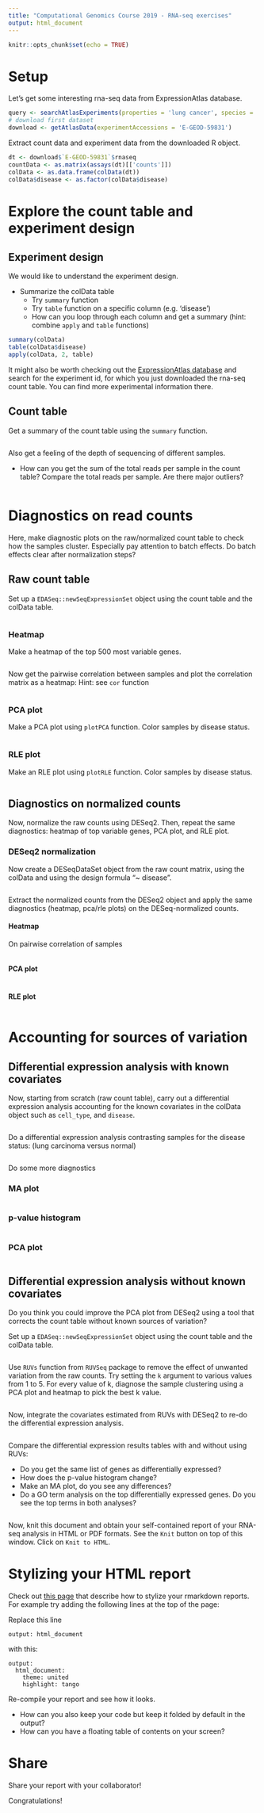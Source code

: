 ```yaml
---
title: "Computational Genomics Course 2019 - RNA-seq exercises"
output: html_document
---
```


```r
knitr::opts_chunk$set(echo = TRUE)
```

# Setup

Let's get some interesting rna-seq data from ExpressionAtlas database. 

```r
query <- searchAtlasExperiments(properties = 'lung cancer', species = 'mouse')
# download first dataset 
download <- getAtlasData(experimentAccessions = 'E-GEOD-59831')
```

Extract count data and experiment data from the downloaded R object. 

```r
dt <- download$`E-GEOD-59831`$rnaseq
countData <- as.matrix(assays(dt)[['counts']])
colData <- as.data.frame(colData(dt))
colData$disease <- as.factor(colData$disease)
```

# Explore the count table and experiment design 

## Experiment design

We would like to understand the experiment design. 

- Summarize the colData table 
  - Try `summary` function
  - Try `table` function on a specific column (e.g. 'disease')
  - How can you loop through each column and get a summary (hint: combine `apply` and `table` functions)

```r
summary(colData)
table(colData$disease)
apply(colData, 2, table)
```

It might also be worth checking out the [ExpressionAtlas database](https://www.ebi.ac.uk/arrayexpress/experiments/) and search for the experiment id, for which you just downloaded the rna-seq count table. You can find more experimental information there. 

## Count table 

Get a summary of the count table using the `summary` function. 

```r

```

Also get a feeling of the depth of sequencing of different samples. 

- How can you get the sum of the total reads per sample in the count table? Compare the total reads per sample. Are there major outliers? 

```r

```

# Diagnostics on read counts

Here, make diagnostic plots on the raw/normalized count table to check how the samples cluster. Especially pay attention to batch effects. Do batch effects clear after normalization steps? 

## Raw count table 

Set up a `EDASeq::newSeqExpressionSet` object using the count table and the colData table. 

```r

```

### Heatmap 
Make a heatmap of the top 500 most variable genes. 
```r

```

Now get the pairwise correlation between samples and plot the correlation matrix as a heatmap:
Hint: see `cor` function

```r

```

### PCA plot

Make a PCA plot using `plotPCA` function. Color samples by disease status. 
```r

```

### RLE plot
Make an RLE plot using `plotRLE` function. Color samples by disease status. 
```r

```

## Diagnostics on normalized counts

Now, normalize the raw counts using DESeq2. Then, repeat the same diagnostics: heatmap of top variable genes, PCA plot, and RLE plot. 

### DESeq2 normalization 

Now create a DESeqDataSet object from the raw count matrix, using the colData and using the design formula "~ disease". 

```r

```

Extract the normalized counts from the DESeq2 object and apply the same diagnostics (heatmap, pca/rle plots) on the DESeq-normalized counts. 

#### Heatmap

On pairwise correlation of samples 
```r

```

#### PCA plot
```r

```

#### RLE plot
```r

```


# Accounting for sources of variation 

## Differential expression analysis with known covariates

Now, starting from scratch (raw count table), carry out a differential expression analysis accounting for the known covariates in the colData object such as  `cell_type`, and `disease`. 

```r

```

Do a differential expression analysis contrasting samples for the disease status: (lung carcinoma versus normal)
```r

```

Do some more diagnostics

### MA plot

```r

```

### p-value histogram

```r

```


### PCA plot
```r

```


## Differential expression analysis without known covariates

Do you think you could improve the PCA plot from DESeq2 using a tool that corrects the count table without known sources of variation? 

Set up a `EDASeq::newSeqExpressionSet` object using the count table and the colData table. 

```r

```

Use `RUVs` function from `RUVSeq` package to remove the effect of unwanted variation from the raw counts. Try setting the `k` argument to various values from 1 to 5. For every value of k, diagnose the sample clustering using a PCA plot and heatmap to pick the best k value. 

```r

```

Now, integrate the covariates estimated from RUVs with DESeq2 to re-do the differential expression analysis. 

```r

```

Compare the differential expression results tables with and without using RUVs: 

- Do you get the same list of genes as differentially expressed? 
- How does the p-value histogram change? 
- Make an MA plot, do you see any differences? 
- Do a GO term analysis on the top differentially expressed genes. Do you see the top terms in both analyses? 

```r

```


Now, knit this document and obtain your self-contained report of your RNA-seq analysis in HTML or PDF formats. See the `Knit` button on top of this window. Click on `Knit to HTML`. 

# Stylizing your HTML report

Check out [this page](https://bookdown.org/yihui/rmarkdown/html-document.html) that describe how to stylize your rmarkdown reports. For example try adding the following lines at the top of the page: 

Replace this line

```
output: html_document
```

with this:
```
output:
  html_document:
    theme: united
    highlight: tango
```

Re-compile your report and see how it looks. 

- How can you also keep your code but keep it folded by default in the output?
- How can you have a floating table of contents on your screen? 

# Share

Share your report with your collaborator!

Congratulations! 


